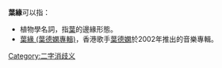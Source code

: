 '''葉緣'''可以指：
*植物學名詞，指[[葉|葉]]的邊緣形態。
*[[葉緣_(葉德嫻專輯)|葉緣 (葉德嫻專輯)]]，香港歌手[[葉德嫻|葉德嫻]]於2002年推出的音樂專輯。

{{消歧义}}
[[Category:二字消歧义|Category:二字消歧义]]